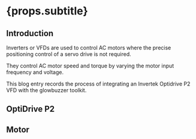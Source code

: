 
# {props.subtitle}
<ReadingTime time="5"/>
<PageTag tags={props.tags}/>
<TitleImage image={invertek_optidrive_p2} alt="Optidrive P2"/>

## Introduction

Inverters or VFDs are used to control AC motors where the precise positioning control of a servo drive is not required.

They control AC motor speed and torque by varying the motor input frequency and voltage.

This blog entry records the process of integrating an Invertek Optidrive P2 VFD with the glowbuzzer toolkit.



## OptiDrive P2


## Motor

